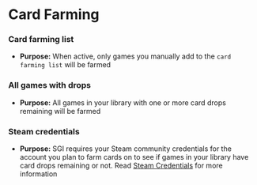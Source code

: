 # Card Farming

### Card farming list
* **Purpose:** When active, only games you manually add to the `card farming list` will be farmed

### All games with drops
* **Purpose:** All games in your library with one or more card drops remaining will be farmed

### Steam credentials
* **Purpose:** SGI requires your Steam community credentials for the account you plan to farm cards on to see if games in your library have card drops remaining or not. Read [Steam Credentials](/steam-credentials) for more information